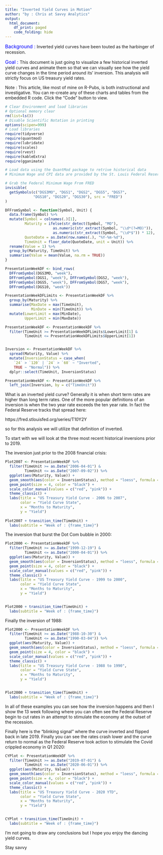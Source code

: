 ```yaml
---
title: "Inverted Yield Curves in Motion"
author: "by : Chris at Savvy Analytics"
output:
  html_document:
    df_print: paged
    code_folding: hide   
---
```

<span style="color:blue"><font size="3">Background : </font></span>
Inverted yield curves have been touted as the harbinger of recession.

<span style="color:blue"><font size="3">Goal : </font></span>
This document is just going to visualize a few historical inverted yield curves and animate them so that we can visually see how the yield curve changes in the time period around its' inversion.  This analysis will strictly focus on US treasury yield rates.

Note : This article, like most of mine on R-Pubs, is both instructional and investigative.  You can re-create any of these charts and tables from the embedded R code.  Click the "Code" button to view. 
```r

# Clear Environment and load libraries
# Optional memory clear
rm(list=ls())
# Disable Scientific Notation in printing
options(scipen=999)
# Load libraries
require(tidyverse)
require(quantmod)
require(lubridate)
require(scales)
require(rvest)
require(kableExtra)
require(gganimate)

# Load data using the QuantMod package to retrive historical data
# Minimum Wage and CPI data are provided by the St. Louis Federal Reserve "FRED" system

# Grab the Federal Minimum Wage From FRED
invisible(
  getSymbols(c("DGS3MO", "DGS1", "DGS2", "DGS5", "DGS7",
             "DGS10", "DGS20", "DGS30"), src = "FRED")
)

DFFromSymbol <- function(Symbol, Unit) {
  data.frame(Symbol) %>%
  mutate(Symbol = colnames(.)[1],
         Maturity = ifelse(str_detect(Symbol, "MO"),
                      as.numeric(str_extract(Symbol, "\\d*(?=MO)")),
                      as.numeric(str_extract(Symbol, "\\d*$")) * 12),
         QuoteDate = as.Date(row.names(.), "%Y-%m-%d"),
         TimeUnit = floor_date(QuoteDate, unit = Unit)) %>%
  rename(Value = 1) %>%
  group_by(Maturity, TimeUnit) %>%
  summarise(Value = mean(Value, na.rm = TRUE))
}

PresentationWeekDF <- bind_rows(
  DFFromSymbol(DGS3MO, "week"),
  DFFromSymbol(DGS1, "week"), DFFromSymbol(DGS2, "week"), 
  DFFromSymbol(DGS5, "week"), DFFromSymbol(DGS7, "week"), 
  DFFromSymbol(DGS10, "week")) 

PresentationWeekDFLimits <- PresentationWeekDF %>%
  group_by(Maturity) %>%
  summarise(MaxDate = max(TimeUnit), 
            MinDate = min(TimeUnit)) %>%
  mutate(LowerLimit = max(MinDate),
         UpperLimit = min(MaxDate))  

PresentationWeekDF <- PresentationWeekDF %>%
  filter(TimeUnit >= PresentationWeekDFLimits$LowerLimit[1] &
         TimeUnit <= PresentationWeekDFLimits$UpperLimit[1])


Inversion <- PresentationWeekDF %>%
  spread(Maturity, Value) %>%
  mutate(InversionStatus = case_when(
    `24` > `120` | `24` > `60` ~ "Inverted",
    TRUE ~ "Normal")) %>%
  dplyr::select(TimeUnit, InversionStatus)

PresentationWeekDF <- PresentationWeekDF %>%
  left_join(Inversion, by = c("TimeUnit"))

```

What is an inverted yield curve?  Generally it is when short term rates are higher than long term rates.  One of the more popular definitions of an inversion is when the two year rate exceeds the ten year rate.  In fact the Federal Reserve tracks that spread here:

https://fred.stlouisfed.org/series/T10Y2Y

so for this analysis we will utilize that definition of inverted.  

To start with we will look at the three most recent historical inversions prior to 2019.

The inversion just prior to the 2008 financial crisis:
```r
Plot2007 <- PresentationWeekDF %>%
  filter(TimeUnit >= as.Date("2006-04-01") &
         TimeUnit <= as.Date("2007-09-02")) %>%
  ggplot(aes(Maturity, Value)) +
  geom_smooth(aes(color = InversionStatus), method = "loess", formula = "y ~ x", se=FALSE, size = 2) +
  geom_point(size = 4, color = "black") +
  scale_color_manual(values = c("red", "pink")) +
  theme_classic() +
  labs(title = "US Treasury Yield Curve - 2006 to 2007",
       color = "Yield Curve State",
       x = "Months to Maturity",
       y = "Yield")
  
Plot2007 + transition_time(TimeUnit) +
  labs(subtitle = "Week of : {frame_time}")

```

The inversion that burst the Dot Com bubble in 2000:
```r
Plot2000 <- PresentationWeekDF %>%
  filter(TimeUnit >= as.Date("1999-12-19") &
         TimeUnit <= as.Date("2000-04-01")) %>%
  ggplot(aes(Maturity, Value)) +
  geom_smooth(aes(color = InversionStatus), method = "loess", formula = "y ~ x", se=FALSE, size = 2) +
  geom_point(size = 4, color = "black") +
  scale_color_manual(values = c("red", "pink")) +
  theme_classic() +
  labs(title = "US Treasury Yield Curve - 1999 to 2000",
       color = "Yield Curve State",
       x = "Months to Maturity",
       y = "Yield")
  

Plot2000 + transition_time(TimeUnit) +
  labs(subtitle = "Week of : {frame_time}")

```

Finally the inversion of 1988:
```r
Plot2000 <- PresentationWeekDF %>%
  filter(TimeUnit >= as.Date("1988-10-30") &
         TimeUnit <= as.Date("1990-03-04")) %>%
  ggplot(aes(Maturity, Value)) +
  geom_smooth(aes(color = InversionStatus), method = "loess", formula = "y ~ x", se=FALSE, size = 2) +
  geom_point(size = 4, color = "black") +
  scale_color_manual(values = c("red", "pink")) +
  theme_classic() +
  labs(title = "US Treasury Yield Curve - 1988 to 1990",
       color = "Yield Curve State",
       x = "Months to Maturity",
       y = "Yield")
  

Plot2000 + transition_time(TimeUnit) +
  labs(subtitle = "Week of : {frame_time}")

```

In all of these examples you can see how the inversion happens and then I show the 13 week following where you can often see the Federal Reserve begin to cut rates in an attempt to stimulate the economy at the outset of the recession.

Finally here is the "blinking signal" where the curve inverted and flipped back in late 2019.  Finally you can see the rates crash lower and the curve return to normal as the Federal Reserve took action to stimulate the Covid crippled economy in Q1 2020:
```r
CYPlot <- PresentationWeekDF %>%
  filter(TimeUnit >= as.Date("2019-07-01") &
         TimeUnit <= as.Date("2020-06-01")) %>%
  ggplot(aes(Maturity, Value)) +
  geom_smooth(aes(color = InversionStatus), method = "loess", formula = "y ~ x", se=FALSE, size = 2) +
  geom_point(size = 4, color = "black") +
  scale_color_manual(values = c("red", "pink")) +
  theme_classic() +
  labs(title = "US Treasury Yield Curve - 2020 YTD",
       color = "Yield Curve State",
       x = "Months to Maturity",
       y = "Yield")
  

CYPlot + transition_time(TimeUnit) +
  labs(subtitle = "Week of : {frame_time}")

```

I'm not going to draw any conclusions but I hope you enjoy the dancing yield curves.

Stay savvy


